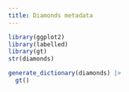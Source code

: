 ```yaml
---
title: Diamonds metadata
---
```


```r
library(ggplot2)
library(labelled)
library(gt)
str(diamonds)

generate_dictionary(diamonds) |>
  gt()
```

